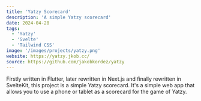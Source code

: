 ```yaml
---
title: 'Yatzy Scorecard'
description: 'A simple Yatzy scorecard'
date: 2024-04-28
tags:
  - 'Yatzy'
  - 'Svelte'
  - 'Tailwind CSS'
image: '/images/projects/yatzy.png'
website: https://yatzy.jkob.cc/
source: https://github.com/jakobkordez/yatzy
---
```


Firstly written in Flutter, later rewritten in Next.js and finally rewritten in SvelteKit, this project is a simple Yatzy scorecard.
It's a simple web app that allows you to use a phone or tablet as a scorecard for the game of Yatzy.
